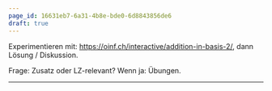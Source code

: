 ```yaml
---
page_id: 16631eb7-6a31-4b8e-bde0-6d8843856de6
draft: true
---
```


Experimentieren mit: https://oinf.ch/interactive/addition-in-basis-2/, dann Lösung / Diskussion.

Frage: Zusatz oder LZ-relevant? Wenn ja: Übungen.

---